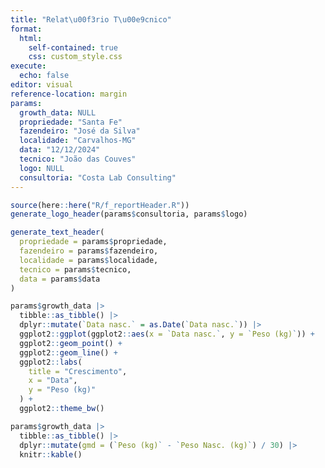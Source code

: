 ```yaml
---
title: "Relat\u00f3rio T\u00e9cnico"
format:
  html:
    self-contained: true
    css: custom_style.css
execute:
  echo: false
editor: visual
reference-location: margin
params:
  growth_data: NULL
  propriedade: "Santa Fe"
  fazendeiro: "José da Silva"
  localidade: "Carvalhos-MG"
  data: "12/12/2024"
  tecnico: "João das Couves"
  logo: NULL
  consultoria: "Costa Lab Consulting"
---
```


```r
source(here::here("R/f_reportHeader.R"))
generate_logo_header(params$consultoria, params$logo)
```

```r
generate_text_header(
  propriedade = params$propriedade,
  fazendeiro = params$fazendeiro,
  localidade = params$localidade,
  tecnico = params$tecnico,
  data = params$data
)
```


```r
params$growth_data |>
  tibble::as_tibble() |>
  dplyr::mutate(`Data nasc.` = as.Date(`Data nasc.`)) |>
  ggplot2::ggplot(ggplot2::aes(x = `Data nasc.`, y = `Peso (kg)`)) +
  ggplot2::geom_point() +
  ggplot2::geom_line() +
  ggplot2::labs(
    title = "Crescimento",
    x = "Data",
    y = "Peso (kg)"
  ) +
  ggplot2::theme_bw()
```

```r
params$growth_data |>
  tibble::as_tibble() |>
  dplyr::mutate(gmd = (`Peso (kg)` - `Peso Nasc. (kg)`) / 30) |>
  knitr::kable()
```
